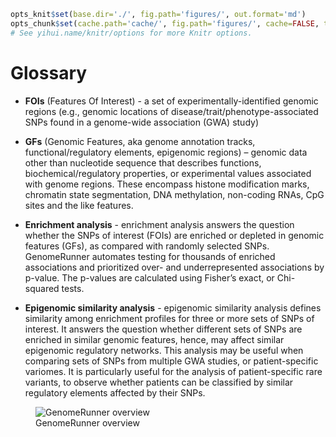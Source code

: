 ```r

opts_knit$set(base.dir='./', fig.path='figures/', out.format='md')
opts_chunk$set(cache.path='cache/', fig.path='figures/', cache=FALSE, tidy=TRUE, fig.keep='high', echo=TRUE, dpi=300, out.width=700, prompt=FALSE, comment='##', results='markup', eval=FALSE)
# See yihui.name/knitr/options for more Knitr options.
```

Glossary
========================================================

* **FOIs** (Features Of Interest) - a set of experimentally-identified genomic regions (e.g., genomic locations of disease/trait/phenotype-associated SNPs found in a genome-wide association (GWA) study)

* **GFs** (Genomic Features, aka genome annotation tracks, functional/regulatory elements, epigenomic regions) – genomic data other than nucleotide sequence that describes functions, biochemical/regulatory properties, or experimental values associated with genome regions. These encompass histone modification marks, chromatin state segmentation, DNA methylation, non-coding RNAs, CpG sites and the like features.

* **Enrichment analysis** - enrichment analysis answers the question whether the SNPs of interest (FOIs) are enriched or depleted in genomic features (GFs), as compared with randomly selected SNPs. GenomeRunner automates testing for thousands of enriched associations and prioritized over- and underrepresented associations by p-value. The p-values are calculated using Fisher's exact, or Chi-squared tests.

* **Epigenomic similarity analysis** - epigenomic similarity analysis defines similarity among enrichment profiles for three or more sets of SNPs of interest. It answers the question whether different sets of SNPs are enriched in similar genomic features, hence, may affect similar epigenomic regulatory networks. This analysis may be useful when comparing sets of SNPs from multiple GWA studies, or patient-specific variomes. It is particularly useful for the analysis of patient-specific rare variants, to observe whether patients can be classified by similar regulatory elements affected by their SNPs.

![GenomeRunner overview](../figures/GROverview.png "GenomeRunner overview")